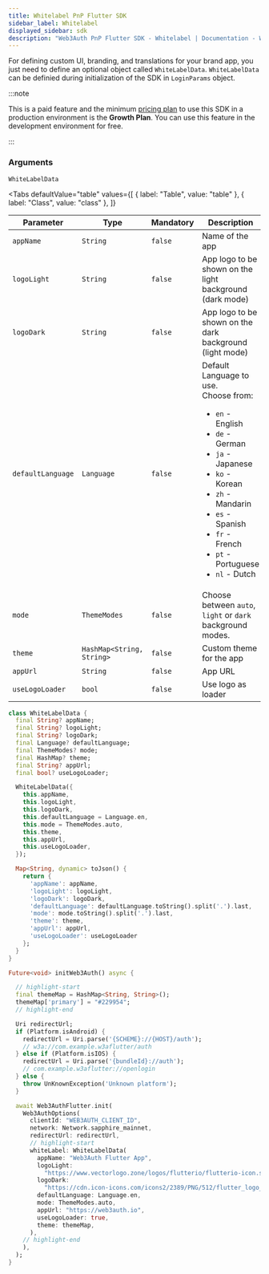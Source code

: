 ```yaml
---
title: Whitelabel PnP Flutter SDK
sidebar_label: Whitelabel
displayed_sidebar: sdk
description: "Web3Auth PnP Flutter SDK - Whitelabel | Documentation - Web3Auth"
---
```



For defining custom UI, branding, and translations for your brand app, you just need to define an optional object called `WhiteLabelData`.
`WhiteLabelData` can be definied during initialization of the SDK in `LoginParams` object.

:::note

This is a paid feature and the minimum [pricing plan](https://web3auth.io/pricing.html) to use this SDK in a production environment is the
**Growth Plan**. You can use this feature in the development environment for free.

:::

### Arguments

`WhiteLabelData`

<Tabs
  defaultValue="table"
  values={[
    { label: "Table", value: "table" },
    { label: "Class", value: "class" },
  ]}
>

<TabItem value="table">

| Parameter         | Type                      | Mandatory | Description                                                                                                                                                                                                                                                          |
| ----------------- | ------------------------- | --------- | -------------------------------------------------------------------------------------------------------------------------------------------------------------------------------------------------------------------------------------------------------------------- |
| `appName`         | `String`                  | `false`   | Name of the app                                                                                                                                                                                                                                                      |
| `logoLight`       | `String`                  | `false`   | App logo to be shown on the light background (dark mode)                                                                                                                                                                                                             |
| `logoDark`        | `String`                  | `false`   | App logo to be shown on the dark background (light mode)                                                                                                                                                                                                             |
| `defaultLanguage` | `Language`                | `false`   | Default Language to use. <br/> Choose from: <ul><li>`en` - English</li><li>`de` - German</li><li>`ja` - Japanese</li><li>`ko` - Korean</li><li>`zh` - Mandarin</li><li>`es` - Spanish</li><li>`fr` - French</li><li>`pt` - Portuguese</li><li>`nl` - Dutch</li></ul> |
| `mode`            | `ThemeModes`              | `false`   | Choose between `auto`, `light` or `dark` background modes.                                                                                                                                                                                                           |
| `theme`           | `HashMap<String, String>` | `false`   | Custom theme for the app                                                                                                                                                                                                                                             |
| `appUrl`          | `String`                  | `false`   | App URL                                                                                                                                                                                                                                                              |
| `useLogoLoader`   | `bool`                    | `false`   | Use logo as loader                                                                                                                                                                                                                                                   |

</TabItem>

<TabItem value="class">

```dart
class WhiteLabelData {
  final String? appName;
  final String? logoLight;
  final String? logoDark;
  final Language? defaultLanguage;
  final ThemeModes? mode;
  final HashMap? theme;
  final String? appUrl;
  final bool? useLogoLoader;

  WhiteLabelData({
    this.appName,
    this.logoLight,
    this.logoDark,
    this.defaultLanguage = Language.en,
    this.mode = ThemeModes.auto,
    this.theme,
    this.appUrl,
    this.useLogoLoader,
  });

  Map<String, dynamic> toJson() {
    return {
      'appName': appName,
      'logoLight': logoLight,
      'logoDark': logoDark,
      'defaultLanguage': defaultLanguage.toString().split('.').last,
      'mode': mode.toString().split('.').last,
      'theme': theme,
      'appUrl': appUrl,
      'useLogoLoader': useLogoLoader
    };
  }
}
```

</TabItem>
</Tabs>

```dart title="Usage"
Future<void> initWeb3Auth() async {

  // highlight-start
  final themeMap = HashMap<String, String>();
  themeMap['primary'] = "#229954";
  // highlight-end

  Uri redirectUrl;
  if (Platform.isAndroid) {
    redirectUrl = Uri.parse('{SCHEME}://{HOST}/auth');
    // w3a://com.example.w3aflutter/auth
  } else if (Platform.isIOS) {
    redirectUrl = Uri.parse('{bundleId}://auth');
    // com.example.w3aflutter://openlogin
  } else {
    throw UnKnownException('Unknown platform');
  }

  await Web3AuthFlutter.init(
    Web3AuthOptions(
      clientId: "WEB3AUTH_CLIENT_ID",
      network: Network.sapphire_mainnet,
      redirectUrl: redirectUrl,
      // highlight-start
      whiteLabel: WhiteLabelData(
        appName: "Web3Auth Flutter App",
        logoLight:
          "https://www.vectorlogo.zone/logos/flutterio/flutterio-icon.svg",
        logoDark:
          "https://cdn.icon-icons.com/icons2/2389/PNG/512/flutter_logo_icon_145273.png",
        defaultLanguage: Language.en,
        mode: ThemeModes.auto,
        appUrl: "https://web3auth.io",
        useLogoLoader: true,
        theme: themeMap,
      ),
    // highlight-end
    ),
  );
}
```
